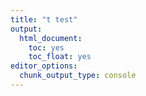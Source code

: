 ```yaml
---
title: "t test"
output: 
  html_document: 
    toc: yes
    toc_float: yes
editor_options: 
  chunk_output_type: console
---
```


